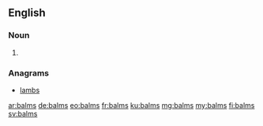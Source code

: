 ==English==

===Noun===
{{head|en}}

# {{plural of|balm}}

===Anagrams===
* [[lambs#English|lambs]]

[[ar:balms]]
[[de:balms]]
[[eo:balms]]
[[fr:balms]]
[[ku:balms]]
[[mg:balms]]
[[my:balms]]
[[fi:balms]]
[[sv:balms]]